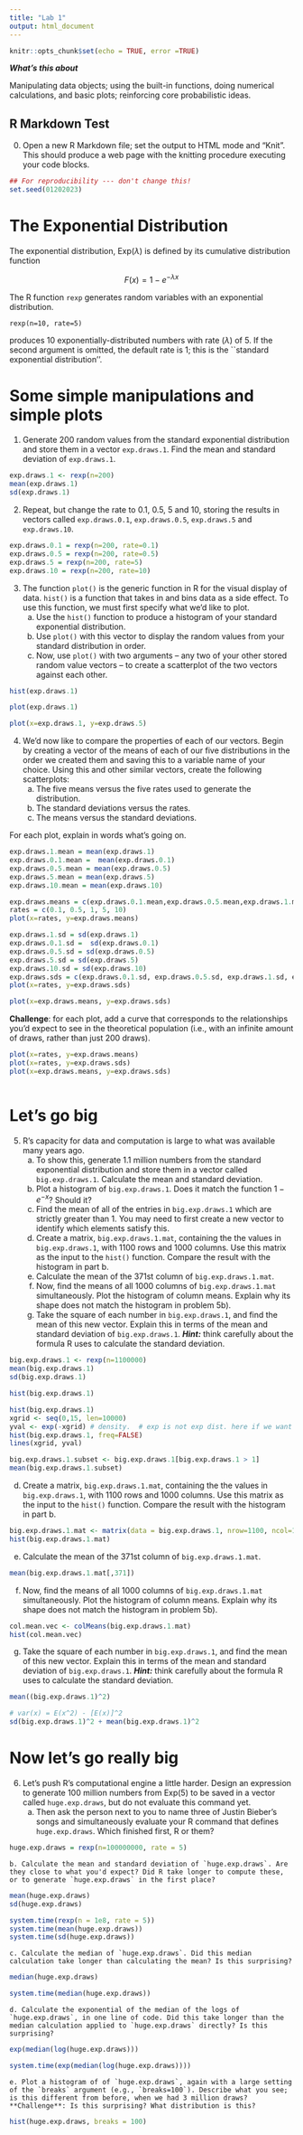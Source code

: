 ```yaml
---
title: "Lab 1"
output: html_document
---
```


```r
knitr::opts_chunk$set(echo = TRUE, error =TRUE)
```

***What's this about***

Manipulating data objects; using the built-in functions,
  doing numerical calculations, and basic plots; reinforcing core probabilistic
  ideas.


## R Markdown Test

0. Open a new R Markdown file; set the output to HTML mode and "Knit". This should produce a web page with the knitting procedure executing your code blocks.

```r
## For reproducibility --- don't change this!
set.seed(01202023)
```

# The Exponential Distribution

The exponential distribution, $\mathrm{Exp}(\lambda)$ is defined by its cumulative distribution function

$$ F(x) = 1-e^{-\lambda x} $$

The R function `rexp` generates random variables with an exponential
distribution.

```
rexp(n=10, rate=5)
```

produces 10 exponentially-distributed numbers with rate ($\lambda$) of 5.  If
the second argument is omitted, the default rate is 1; this is the ``standard
exponential distribution''.

# Some simple manipulations and simple plots

1. Generate 200 random values from the standard exponential distribution and store them in a vector `exp.draws.1`.  Find the mean and standard deviation of `exp.draws.1`.

```r
exp.draws.1 <- rexp(n=200)
mean(exp.draws.1)
sd(exp.draws.1)
```


2. Repeat, but change the rate to 0.1, 0.5, 5 and 10, storing the results in vectors called  `exp.draws.0.1`,  `exp.draws.0.5`,  `exp.draws.5` and  `exp.draws.10`. 

```r
exp.draws.0.1 = rexp(n=200, rate=0.1)
exp.draws.0.5 = rexp(n=200, rate=0.5)
exp.draws.5 = rexp(n=200, rate=5)
exp.draws.10 = rexp(n=200, rate=10)
```


3. The function `plot()` is the generic function in R for the visual display of data. `hist()` is a function that takes in and bins data as a side effect. To use this function, we must first specify what we'd like to plot.
    a. Use the `hist()` function to produce a histogram of your standard exponential distribution. 
    b. Use `plot()` with this vector to display the random values from your standard distribution in order.
    c. Now, use `plot()` with two arguments -- any two of your other stored random value vectors -- to create a scatterplot of the two vectors against each other.

```r
hist(exp.draws.1)
```
```r
plot(exp.draws.1)
```

```r
plot(x=exp.draws.1, y=exp.draws.5)
```

4. We'd now like to compare the properties of each of our vectors. Begin by creating a vector of the means of each of our five distributions in the order we created them and saving this to a variable name of your choice. Using this and other similar vectors, create the following scatterplots:
    a. The five means versus the five rates used to generate the distribution.
    b. The standard deviations versus the rates.
    c. The means versus the standard deviations.

For each plot, explain in words what's going on.

```r
exp.draws.1.mean = mean(exp.draws.1)
exp.draws.0.1.mean =  mean(exp.draws.0.1)
exp.draws.0.5.mean = mean(exp.draws.0.5)
exp.draws.5.mean = mean(exp.draws.5)
exp.draws.10.mean = mean(exp.draws.10)

```

```r
exp.draws.means = c(exp.draws.0.1.mean,exp.draws.0.5.mean,exp.draws.1.mean,exp.draws.5.mean,exp.draws.10.mean)
rates = c(0.1, 0.5, 1, 5, 10)
plot(x=rates, y=exp.draws.means)


```
```r
exp.draws.1.sd = sd(exp.draws.1)
exp.draws.0.1.sd =  sd(exp.draws.0.1)
exp.draws.0.5.sd = sd(exp.draws.0.5)
exp.draws.5.sd = sd(exp.draws.5)
exp.draws.10.sd = sd(exp.draws.10)
exp.draws.sds = c(exp.draws.0.1.sd, exp.draws.0.5.sd, exp.draws.1.sd, exp.draws.5.sd, exp.draws.10.sd)
plot(x=rates, y=exp.draws.sds)


```
```r
plot(x=exp.draws.means, y=exp.draws.sds)
```
**Challenge**: for each plot, add a curve that corresponds to the relationships you'd expect to see in the theoretical population (i.e., with an infinite amount of draws, rather than just 200 draws).

```r
plot(x=rates, y=exp.draws.means)
plot(x=rates, y=exp.draws.sds)
plot(x=exp.draws.means, y=exp.draws.sds)



```

# Let's go big

5. R's capacity for data and computation is large to what was available many years ago. 
    a. To show this, generate 1.1 million numbers from the standard exponential distribution and store them in a vector called `big.exp.draws.1`. Calculate the mean and standard deviation.
    b. Plot a histogram of `big.exp.draws.1`.  Does it match the function $1-e^{-x}$?  Should it? 
    c. Find the mean of all of the entries in `big.exp.draws.1` which are strictly greater than 1. You may need to first create a new vector to identify which elements satisfy this.
    d. Create a matrix, `big.exp.draws.1.mat`, containing the the values in 
`big.exp.draws.1`, with 1100 rows and 1000 columns. Use this matrix as the input to the `hist()` function. Compare the result with the histogram in part b.
    e. Calculate the mean of the 371st column of `big.exp.draws.1.mat`.
    f. Now, find the means of all 1000 columns of `big.exp.draws.1.mat` simultaneously. Plot the histogram of column means.  Explain why its shape does not match the histogram in problem 5b).
    g. Take the square of each number in `big.exp.draws.1`, and find the mean of this new vector.  Explain this in terms of the mean and standard deviation of `big.exp.draws.1`. ***Hint:*** think carefully about the formula R uses to calculate the standard deviation.

```r
big.exp.draws.1 <- rexp(n=1100000)
mean(big.exp.draws.1)
sd(big.exp.draws.1)
```


```r
hist(big.exp.draws.1)
```

```r

hist(big.exp.draws.1)
xgrid <- seq(0,15, len=10000)
yval <- exp(-xgrid) # density.  # exp is not exp dist. here if we want to get the pdf for exp dist with lambda 1.
hist(big.exp.draws.1, freq=FALSE)
lines(xgrid, yval)

```

```r
big.exp.draws.1.subset <- big.exp.draws.1[big.exp.draws.1 > 1]
mean(big.exp.draws.1.subset)
```

d.  Create a matrix, `big.exp.draws.1.mat`, containing the the values in `big.exp.draws.1`, with 1100 rows and 1000 columns. Use this matrix as the input to the `hist()` function. Compare the result with the histogram in part b.

```r
big.exp.draws.1.mat <- matrix(data = big.exp.draws.1, nrow=1100, ncol=1000)
hist(big.exp.draws.1.mat)
```

e.  Calculate the mean of the 371st column of `big.exp.draws.1.mat`.
```r
mean(big.exp.draws.1.mat[,371])
```

f.  Now, find the means of all 1000 columns of `big.exp.draws.1.mat` simultaneously. Plot the histogram of column means. Explain why its shape does not match the histogram in problem 5b).

```r
col.mean.vec <- colMeans(big.exp.draws.1.mat)
hist(col.mean.vec)
```


g.  Take the square of each number in `big.exp.draws.1`, and find the mean of this new vector. Explain this in terms of the mean and standard deviation of `big.exp.draws.1`. ***Hint:*** think carefully about the formula R uses to calculate the standard deviation.

```r
mean((big.exp.draws.1)^2)

# var(x) = E(x^2) - [E(x)]^2
sd(big.exp.draws.1)^2 + mean(big.exp.draws.1)^2

```


# Now let's go really big

6. Let’s push R’s computational engine a little harder. Design an expression to generate 100 million numbers from $\mathrm{Exp}(5)$ to be saved in a vector called `huge.exp.draws`, but do not evaluate this command yet. 
    a. Then ask the person next to you to name three of Justin Bieber’s songs and simultaneously evaluate your R command that defines `huge.exp.draws`. Which finished first, R or them? 

```r
huge.exp.draws = rexp(n=100000000, rate = 5)
```

    b. Calculate the mean and standard deviation of `huge.exp.draws`. Are they close to what you'd expect? Did R take longer to compute these, or to generate `huge.exp.draws` in the first place?
```r
mean(huge.exp.draws)
sd(huge.exp.draws)

system.time(rexp(n = 1e8, rate = 5))
system.time(mean(huge.exp.draws))
system.time(sd(huge.exp.draws))
```

    c. Calculate the median of `huge.exp.draws`. Did this median calculation take longer than calculating the mean? Is this surprising?
```r
median(huge.exp.draws)

system.time(median(huge.exp.draws))
```

    d. Calculate the exponential of the median of the logs of `huge.exp.draws`, in one line of code. Did this take longer than the median calculation applied to `huge.exp.draws` directly? Is this surprising?
```r
exp(median(log(huge.exp.draws)))

system.time(exp(median(log(huge.exp.draws))))
```

    e. Plot a histogram of of `huge.exp.draws`, again with a large setting of the `breaks` argument (e.g., `breaks=100`). Describe what you see; is this different from before, when we had 3 million draws? **Challenge**: Is this surprising? What distribution is this?
```r
hist(huge.exp.draws, breaks = 100)

```

